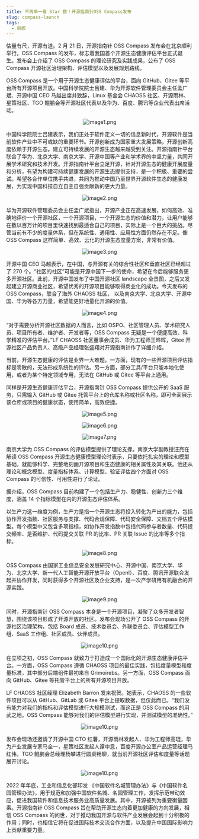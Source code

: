 ```yaml
---
title: 不再单一看 Star 数！开源指南针OSS Compass发布
slug: compass-launch
tags:
  - 新闻
---
```


估量有尺，开源有道。2 月 21 日，开源指南针 OSS Compass 发布会在北京顺利举行。OSS Compass 的发布，标志着我国首个开源生态健康评估平台正式诞生。发布会上介绍了 OSS Compass 的理论研究及实践成果，公布了 OSS Compass 开源社区治理架构、评估模型以及发展规划路线。

<!--truncate-->

OSS Compass 是一个用于开源生态健康评估的平台，面向 GitHub、Gitee 等平台所有开源项目开放。中国科学院院士吕建、华为开源软件管理委员会主任孟广斌、开源中国 CEO 马越出席并致辞，Linux 基金会 CHAOSS 社区、开源雨林、星策社区、TGO 鲲鹏会等开源社区代表以及华为、百度、腾讯等企业代表出席活动。

<center>

![image1.png](media/launch.png)

</center>

中国科学院院士吕建表示，我们正处于软件定义一切的信息新时代，开源软件是当前软件产业中不可或缺的重要环节。开源创新成为国家重大发展策略，开源创新高度依赖于开源生态。建立可持续发展的开源生态越来越受到关注。开源指南针平台联合了华为、北京大学、南京大学、开源中国等产业和学术界的中坚力量，共同开展学术研究和技术开发。开源指南针平台立足开源，针对开源生态的健康开展度量和分析，有望为构建可持续健康发展的开源生态提供支持，是一个积极、重要的尝试。希望各合作单位携手共进，共同为推动中国乃至世界开源软件生态的健康发展，为实现中国科技自立自主自强贡献新的更大力量。

<center>

![image2.png](media/lvjian.png)

</center>

华为开源软件管理委员会主任孟广斌指出，开源产业正在高速发展，如何高效、准确地评价一个开源社区，一个开源项目，一个开源生态的价值和潜力，让用户能够在数以百万计的项目里快速找到最适合自己的项目，实际上是一个巨大的挑战。尽管当前有不少的度量体系，但在系统性、通用性、应用性方面仍然存在不足。像 OSS Compass 这样简单、高效、云化的开源生态度量方案，非常有价值。

<center>

![image3.png](media/meng.png)

</center>

开源中国 CEO 马越表示，在中国，与开源有关的综合性社区和垂直社区已经超过了 270 个。“社区的社区”可能是开源中国下一步的使命，希望在今后能够服务更多开源社区。此前，开源中国发布了中国开源社区 landscape 全景图，之后又发起建立开源商业社区，希望优秀的开源项目能够取得商业化的成功。今天发布的 OSS Compass，联合了海外 CHAOSS 社区， 以及南京大学、北京大学、开源中国、华为等各方力量，希望能更好地量化开源的价值。

<center>

![image4.png](media/mayue.png)

</center>

“对于需要分析开源社区数据的人而言，比如 OSPO、社区管理人员、学术研究人员、项目所有者、维护者、开发者等，OSS Compass 无疑是一个便捷高效、科学精准的评估平台。”LF CHAOSS 社区董事会成员、华为工程师王晔晖，Gitee 开源社区产品负责人、高级产品经理张盛翔对开源指南针作了详细介绍。

当前，开源生态健康的评估是业界一大难题。一方面，现有的一些开源项目评估指标是零散的，无法形成系统性的评估。另一方面，部分工具/平台只能本地化使用，或者为某个特定领域专用，无法在 GitHub 或 Gitee 等平台上通用。

同样是开源生态健康评估平台，开源指南针 OSS Compass 提供公开的 SaaS 服务，只需输入 GitHub 或 Gitee 托管平台上的仓库名称或社区名称，即可全面展示该仓库或项目的健康状态，使用简单，高效便捷。

<center>

![image5.png](media/wang.png)

![image6.png](media/zhangsx.png)

![image7.png](media/task.png)

</center>

南京大学为 OSS Compass 的评估模型提供了理论支撑。南京大学副教授汪亮在解读 OSS Compass 开源生态健康模型理论时表示，只要依托扎实的理论和模型基础，就能够科学、完整地刻画开源项目和生态健康的相关属性及其关联。他还从理论和概念模型、度量指标体系、计算模型、验证评估四个方面对 OSS Compass 的可信性、可用性进行了论证。

据介绍，OSS Compass 目前构建了一个包括生产力、稳健性、创新力三个维度，涵盖 14 个指标模型在内的开源生态评估体系。

以生产力这一维度为例，生产力是指一个开源生态将投入转化为产出的能力，包括协作开发指数、社区服务与支撑、代码合规保障、代码安全保障、文档五个评估模型。每个模型中又包含多项指标，如协作开发指数中包括代码参与者数量、代码提交频率、是否维护、代码提交关联 PR 的比率、PR 关联 Issue 的比率等多个指标。

<center>

![image8.png](media/wangliang.png)

</center>

OSS Compass 由国家工业信息安全发展研究中心、开源中国、南京大学、华为、北京大学、新一代人工智能开源开放平台（OpenI）、百度、腾讯开源联合发起并协作开发，同时获得多个开源社区及企业支持，是一次产学研用有机融合的开源实践。

<center>

![image9.png](media/lab.png)

</center>

同时，开源指南针 OSS Compass 本身是一个开源项目，凝聚了众多开发者智慧，围绕该项目形成了开源开放的社区。发布会现场公开了 OSS Compass 的开源社区治理架构，包括 Board 成员、技术委员会、外联委员会、评估模型工作组、SaaS 工作组、社区成员、伙伴成员。

<center>

![image10.png](media/member.png)

</center>

在立项之初，OSS Compass 就致力于打造成一个国际化的开源生态健康评估平台。一方面，OSS Compass 遵循 CHAOSS 项目的最佳实践，包括度量模型和度量标准，其中部分后端组件最初来自 Grimoirebs。另一方面，OSS Compass 面向 GitHub、Gitee 等托管平台上的所有开源项目开放。

LF CHAOSS 社区经理 Elizabeth Barron 发来祝贺。她表示，CHAOSS 的一些软件项目可以从 GitHub、GitLab 或 Gitee 平台上提取数据，但仅此而已。“我们没有能力对我们的指标和评估模型进行大规模测试，而这正是 OSS Compass 的用武之地。OSS Compass 能够对我们的评估模型进行实现，并测试模型的准确性。”

<center>

![image10.png](media/elizabeth.png)

</center>

发布会现场还邀请了开源中国 CTO 红薯，开源雨林发起人、华为工程师高琨，华为产业发展专家马全一，星策社区发起人谭中意，百度开源办公室产品运营经理马红伟，TGO 鲲鹏会总经理杨攀进行圆桌畅聊，就当前开源社区评估和度量等话题展开讨论。

<center>

![image10.png](media/round-table.png)

</center>

2022 年年底，工业和信息化部印发 《中国软件名城管理办法》与《中国软件名园管理办法》，用于规范和加强中国软件名城、名园管理工作，发挥示范带动效应，促进我国软件和信息技术服务业高质量发展。其中，开源被列为重要衡量因素。开源指南针 OSS Compass 旨在帮助开源生态向着更加健康的方向发展，相信 OSS Compass 的问世，对于推动我国开源与软件产业发展会起到十分积极的作用；同时，也相信它将在促进国际技术交流合作方面，以及提升中国国际影响力上贡献重要力量。
